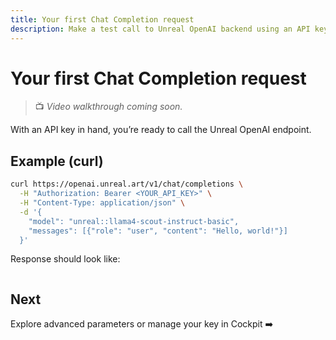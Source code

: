 ```yaml
---
title: Your first Chat Completion request
description: Make a test call to Unreal OpenAI backend using an API key.
---
```


# Your first Chat Completion request

> 📺 _Video walkthrough coming soon._

With an API key in hand, you’re ready to call the Unreal OpenAI endpoint.

## Example (curl)

```bash
curl https://openai.unreal.art/v1/chat/completions \
  -H "Authorization: Bearer <YOUR_API_KEY>" \
  -H "Content-Type: application/json" \
  -d '{
    "model": "unreal::llama4-scout-instruct-basic",
    "messages": [{"role": "user", "content": "Hello, world!"}]
  }'
```

Response should look like:

```json {"id":"...","choices":[{"message":{"role":"assistant","content":"Hi!"}}]}
```

## Next

Explore advanced parameters or manage your key in Cockpit ➡️
